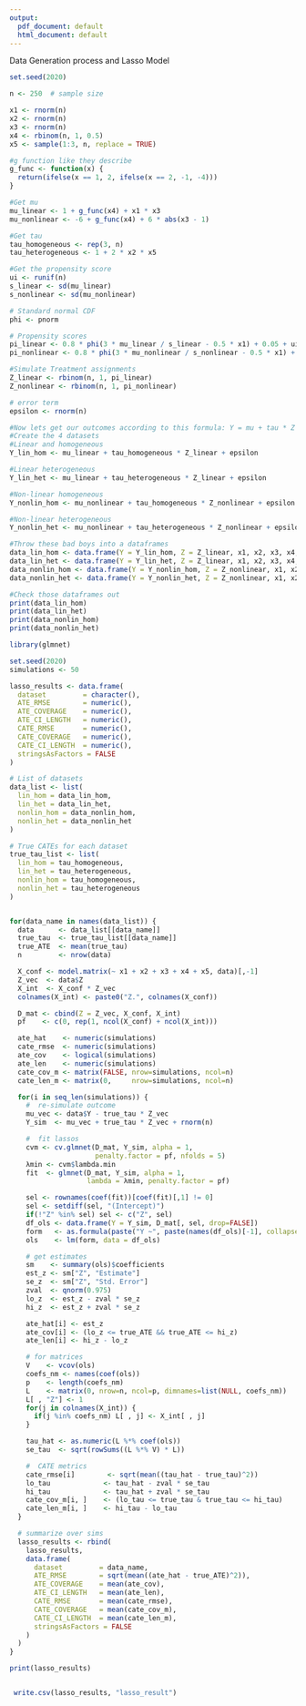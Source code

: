 ```yaml
---
output:
  pdf_document: default
  html_document: default
---
```

Data Generation process and Lasso Model

```r
set.seed(2020)

n <- 250  # sample size

x1 <- rnorm(n)
x2 <- rnorm(n)
x3 <- rnorm(n)
x4 <- rbinom(n, 1, 0.5)
x5 <- sample(1:3, n, replace = TRUE)
```

```r
#g function like they describe
g_func <- function(x) {
  return(ifelse(x == 1, 2, ifelse(x == 2, -1, -4)))
}
```

```r
#Get mu
mu_linear <- 1 + g_func(x4) + x1 * x3
mu_nonlinear <- -6 + g_func(x4) + 6 * abs(x3 - 1)
```

```r
#Get tau
tau_homogeneous <- rep(3, n)
tau_heterogeneous <- 1 + 2 * x2 * x5
```

```r
#Get the propensity score
ui <- runif(n)
s_linear <- sd(mu_linear)
s_nonlinear <- sd(mu_nonlinear)

# Standard normal CDF
phi <- pnorm

# Propensity scores
pi_linear <- 0.8 * phi(3 * mu_linear / s_linear - 0.5 * x1) + 0.05 + ui / 10
pi_nonlinear <- 0.8 * phi(3 * mu_nonlinear / s_nonlinear - 0.5 * x1) + 0.05 + ui / 10
```

```r
#Simulate Treatment assignments
Z_linear <- rbinom(n, 1, pi_linear)
Z_nonlinear <- rbinom(n, 1, pi_nonlinear)

# error term
epsilon <- rnorm(n)
```

```r
#Now lets get our outcomes according to this formula: Y = mu + tau * Z + rnorm(n)
#Create the 4 datasets
#Linear and homogeneous
Y_lin_hom <- mu_linear + tau_homogeneous * Z_linear + epsilon

#Linear heterogeneous
Y_lin_het <- mu_linear + tau_heterogeneous * Z_linear + epsilon

#Non-linear homogeneous
Y_nonlin_hom <- mu_nonlinear + tau_homogeneous * Z_nonlinear + epsilon

#Non-linear heterogeneous
Y_nonlin_het <- mu_nonlinear + tau_heterogeneous * Z_nonlinear + epsilon
```

```r
#Throw these bad boys into a dataframes
data_lin_hom <- data.frame(Y = Y_lin_hom, Z = Z_linear, x1, x2, x3, x4, x5)
data_lin_het <- data.frame(Y = Y_lin_het, Z = Z_linear, x1, x2, x3, x4, x5)
data_nonlin_hom <- data.frame(Y = Y_nonlin_hom, Z = Z_nonlinear, x1, x2, x3, x4, x5)
data_nonlin_het <- data.frame(Y = Y_nonlin_het, Z = Z_nonlinear, x1, x2, x3, x4, x5)
```

```r
#Check those dataframes out
print(data_lin_hom)
print(data_lin_het)
print(data_nonlin_hom)
print(data_nonlin_het)
```






```r
library(glmnet)

set.seed(2020)
simulations <- 50

lasso_results <- data.frame(
  dataset         = character(),
  ATE_RMSE        = numeric(),
  ATE_COVERAGE    = numeric(),
  ATE_CI_LENGTH   = numeric(),
  CATE_RMSE       = numeric(),
  CATE_COVERAGE   = numeric(),
  CATE_CI_LENGTH  = numeric(),
  stringsAsFactors = FALSE
)

# List of datasets
data_list <- list(
  lin_hom = data_lin_hom,
  lin_het = data_lin_het,
  nonlin_hom = data_nonlin_hom,
  nonlin_het = data_nonlin_het
)

# True CATEs for each dataset
true_tau_list <- list(
  lin_hom = tau_homogeneous,
  lin_het = tau_heterogeneous,
  nonlin_hom = tau_homogeneous,
  nonlin_het = tau_heterogeneous
)


for(data_name in names(data_list)) {
  data      <- data_list[[data_name]]
  true_tau  <- true_tau_list[[data_name]]
  true_ATE  <- mean(true_tau)
  n         <- nrow(data)

  X_conf <- model.matrix(~ x1 + x2 + x3 + x4 + x5, data)[,-1]
  Z_vec  <- data$Z
  X_int  <- X_conf * Z_vec
  colnames(X_int) <- paste0("Z.", colnames(X_conf))

  D_mat <- cbind(Z = Z_vec, X_conf, X_int)
  pf    <- c(0, rep(1, ncol(X_conf) + ncol(X_int))) 

  ate_hat    <- numeric(simulations)
  cate_rmse  <- numeric(simulations)
  ate_cov    <- logical(simulations)
  ate_len    <- numeric(simulations)
  cate_cov_m <- matrix(FALSE, nrow=simulations, ncol=n)
  cate_len_m <- matrix(0,     nrow=simulations, ncol=n)

  for(i in seq_len(simulations)) {
    #  re‐simulate outcome
    mu_vec <- data$Y - true_tau * Z_vec
    Y_sim  <- mu_vec + true_tau * Z_vec + rnorm(n)

    #  fit lassos
    cvm <- cv.glmnet(D_mat, Y_sim, alpha = 1,
                     penalty.factor = pf, nfolds = 5)
    λmin <- cvm$lambda.min
    fit  <- glmnet(D_mat, Y_sim, alpha = 1,
                   lambda = λmin, penalty.factor = pf)

    sel <- rownames(coef(fit))[coef(fit)[,1] != 0]
    sel <- setdiff(sel, "(Intercept)")
    if(!"Z" %in% sel) sel <- c("Z", sel)
    df_ols <- data.frame(Y = Y_sim, D_mat[, sel, drop=FALSE])
    form   <- as.formula(paste("Y ~", paste(names(df_ols)[-1], collapse = " + ")))
    ols    <- lm(form, data = df_ols)

    # get estimates
    sm    <- summary(ols)$coefficients
    est_z <- sm["Z", "Estimate"]
    se_z  <- sm["Z", "Std. Error"]
    zval  <- qnorm(0.975)
    lo_z  <- est_z - zval * se_z
    hi_z  <- est_z + zval * se_z

    ate_hat[i] <- est_z
    ate_cov[i] <- (lo_z <= true_ATE && true_ATE <= hi_z)
    ate_len[i] <- hi_z - lo_z

    # for matrices
    V    <- vcov(ols)
    coefs_nm <- names(coef(ols))
    p    <- length(coefs_nm)
    L    <- matrix(0, nrow=n, ncol=p, dimnames=list(NULL, coefs_nm))
    L[ , "Z"] <- 1
    for(j in colnames(X_int)) {
      if(j %in% coefs_nm) L[ , j] <- X_int[ , j]
    }

    tau_hat <- as.numeric(L %*% coef(ols))
    se_tau  <- sqrt(rowSums((L %*% V) * L))

    #  CATE metrics
    cate_rmse[i]        <- sqrt(mean((tau_hat - true_tau)^2))
    lo_tau             <- tau_hat - zval * se_tau
    hi_tau             <- tau_hat + zval * se_tau
    cate_cov_m[i, ]    <- (lo_tau <= true_tau & true_tau <= hi_tau)
    cate_len_m[i, ]    <- hi_tau - lo_tau
  }

  # summarize over sims
  lasso_results <- rbind(
    lasso_results,
    data.frame(
      dataset         = data_name,
      ATE_RMSE        = sqrt(mean((ate_hat - true_ATE)^2)),
      ATE_COVERAGE    = mean(ate_cov),
      ATE_CI_LENGTH   = mean(ate_len),
      CATE_RMSE       = mean(cate_rmse),
      CATE_COVERAGE   = mean(cate_cov_m),
      CATE_CI_LENGTH  = mean(cate_len_m),
      stringsAsFactors = FALSE
    )
  )
}

print(lasso_results)


 write.csv(lasso_results, "lasso_result")
```




 





